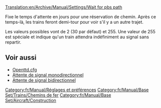 [[Translation:en/Archive/Manual/Settings/Wait for pbs path]]


Fixe le temps d'attente en jours pour une réservation de chemin. Après ce temps-là, les trains feront demi-tour pour voir s'il y a un autre trajet.

Les valeurs possibles vont de 2 (30 par défaut) et 255. Une valeur de 255 est spéciale et indique qu'un train attendra indéfiniment au signal sans repartir.

== Voir aussi ==

* [[fr/Archive/Manual/Settings/Openttd.cfg|Openttd.cfg]]
* [[fr/Archive/Manual/Settings/Attente de signal monodirectionnel|Attente de signal monodirectionnel]]
* [[fr/Archive/Manual/Settings/Attente de signal bidirectionnel|Attente de signal bidirectionnel]]

[[Category:fr/Manual/Réglages et préférences]]
[[Category:fr/Manual/Base Set/Trains/Chemins de fer]]
[[Category:fr/Manual/Base Set/Aircraft/Construction]]
{{fr/Manual/Amorce}}